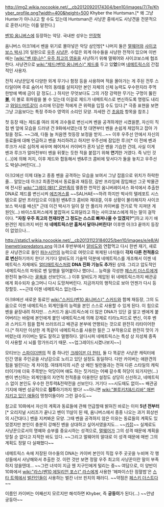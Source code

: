 http://img2.wikia.nocookie.net/__cb20120920174304/ben10/images/7/7e/Khyber_profile.png?width=400&height=500 
Khyber the Huntsman.[* 왜 그냥 Hunter가 아니냐고 할 수도 있는데 Huntsman은 사냥꾼 중에서도 사냥견을 전문적으로 훈련시키는 이를 말한다.]

[[벤10 옴니버스]]에 등장하는 악당. 국내판 성우는 [[안장혁]]

옴니버스 아크1에서 벤을 위기로 몰아넣은 악당 삼인방[* 나머지 둘은 [[멀웨어]]와 [[사이코보스 박사]].]의 일원으로 [[우주]] [[사냥꾼]]. 수많은 외계 야수들을 사냥한 전적이 있으며 이번에는 [[[wiki:"벤 테니슨" 우주 최고의 영웅]]을 사냥하기 위해 멀웨어와 사이코보스에 협조한다. 사냥견으로 [[wiki:"제드(벤10 옴니버스)" 제드]]를 두고 있'''었'''으며 [[네메트릭스]]의 간접적인 사용자.

전직 사냥꾼답게 다양한 외계 무기나 함정 등을 사용하며 적을 몰아가는 게 주된 전투 스타일이며 주로 숨어서 적의 동태를 살피지만 본인 자체의 신체 능력도 우수한지라 주먹 한방에 벽에 금이 갈 정도(...) 
하지만 무엇보다도 그의 가장 강력한 무기는 구멍이 뚫린 '''[[볼]]''', 이 볼로 휘파람을 불 수 있는데 이걸로 제드가 네메트릭스로 변신하도록 명령도 내리고 [[와일드머트]]같이 소리에 민감한 적에게 큰 위력을 입힐 수도 있다.[* 극중 표현을 보면 그냥 고음보다는 특정 주파수 영역의 소리인 모양. 자세한 건 [[초음파]] 항목을 참조.]

첫 등장 때는 제드를 여러 외계 괴수들로 변신시켜 벤을 공격하게만 시켰을뿐, 자신이 직접 벤 앞에 모습을 드러낸 건 9화에서였는데 첫 대면부터 벤을 손쉽게 제압하고 잡아 가뒀을 정도. ~~그래, 다들 늘 처음엔 첫등장 보정을 받지...~~
이후 우주선 안에서 자신의 동료들에 대해 언급하고 벤을 처리하려고 하지만 우주선에 잠입한 루크[* 이 전에 벤과 루크가 서로 심하게 싸우며 헤어져서 카이버가 혼자 남은 벤을 기습한 건데, 사실 이게 벤과 루크가 얼마전부터 벤을 뒤쫓는 듯한 적을 붙잡기 위해 '''연기'''한 거였다. 즉 낚인 것(...)]에 의해 저지, 이후 제드와 합동해서 벤&루크 콤비에 맞서다가 둘을 놓치고 우주선도 박살나버린다(...) 

아크2에선 이제 대놓고 종종 벤을 공격하는 모습을 보여서 그냥 잡몹으로 위치가 하락한 줄... 알았는데 아크2 최종전에서 동료들과 재등장, 갈반 프라임에 잠입해선 그곳 박물관에 전시된 [[wiki:"그레이 매터" 갈반족]]의 멸종한 천적인 옴니버레이셔스 화석에서 추출한 DNA로 제드를 변신시켜 [[에즈머스]]를 ~~SALHAE~~하려 하지만 박사의 텔레포트 시스템으로 갈반 프라임으로 이동된 벤&루크 콤비와 재대결, 이후 상황이 불리해지자 사이코보스 박사를 배신[* 근데 이건 박사가 일이 잘 안 풀리자 카이버를 전기로 막 지져댄 게 원인(...) 바이스토퍼스에게 붙잡혀서 도와달라고 하는 사이코보스에게 하는 말이 걸작이다. '''"자칭 우주 최고의 천재라면 그 정도는 스스로 빠져나올 수 있겠지?"''']하고 자기 애완견인 제드까지 버린 채 '''네메트릭스만 훔쳐서 달아나버린다!''' 이후엔 아크3 끝까지 등장이 없었으나...

http://static1.wikia.nocookie.net/__cb20131123184025/ben10/images/e/e8/Allnemetrixpredators.png
아크4 후반부에서 [[알비도]]와 연합먹고 다시 한번 재기, 새로운 사냥견으로 들인 [[파눈시안]]의 능력으로 여럿으로 복제된 녀석들이 '''각자 다른 천적종으로 변신'''하기까지 한다! 거기다 알비도의 기술력 덕분에 네메트릭스를 개조해서 이젠 네메트릭스 자체에도 [[얼티매트릭스]]처럼 '''DNA 진화 기능도 추가'''된 상태.
그리고 압도적인 네메트릭스의 파워로 벤 일행을 밀어붙이나 했더니... 능력을 각성한 [[페스키 더스트]]에게 완전히 놀아나는 [[굴욕]]을 선보인다(...) 이후 알비도가 제압된 뒤 네메트릭스까지 배관공에게 회수되자 슬그머니 다시 도망쳐버린다. 지금까지의 행적으로 보아 언젠가 다시 등장할듯. ~~근데 이젠 네메트릭스 없는데~~

아크8에선 새로운 동료인 [[wiki:"스커드(벤10 옴니버스)" 스커드]]와 함께 재등장, 그의 도움으로 이젠 네메트릭스 외계인들의 능력을 본인 스스로 사용할 수 있게 된다. 이 힘으로 벤을 끝장내려 하지만... 스커드가 옴니트릭스에 더 많은 DNA가 있단 걸 알고 벤에게 붙어버리는 바람에 본인에게 붙인 네메트릭스에 의해 강제로 티라노피드로 변신, 이후 벤과 스커드가 힘을 합쳐 쓰러뜨리고 배관공 본부에 연행되는 것으로 완전히 리타이어한다.[* 하지만 이상한 게 똑같이 네메트릭스를 사용한 필은 그 부작용으로 완전히 맛이 가버렸는데 카이버는 말도 잘하고 멀쩡하다. 알다시피 네메트릭스는 특성 상 지성체 종족이 사용할 시 뇌를 망가뜨리기 때문. ~~업그레이드시켰나보지~~]

모티브는 [[스파이더맨]]의 적 중 하나인 [[크레이븐 더 헌터]], 둘 다 똑같은 사냥꾼 캐릭터에 인간 영웅 주인공을 사냥감으로 노리고 있단 설정도 동일하다. 다만 카이버는 애완견의 힘을 빌린다는 게 차이점.
여태까지의 시즌 상 메인 빌런들과는 전혀 다른 스타일의 캐릭터이기에 더욱 주목받는 악당이며 얘도 하는 짓거리는 어째 갈수록 허당이 되가지만(...) 벤이 변신하는 외계인들의 자연적 천적종을 이용한단 설정도 상당히 신선하고, 네메트릭스 없이 본인도 우수한 전투력&전략전을 선보인다. 거기다 ~~시도때도 없이~~ 배관공 기지에 매번 성공적으로 '''침투'''하기까지 했다! ~~아니면 [[wiki:"블루키치&드리바" 매번 지키고 있던 애들]]이 멍청이들이라 그런 걸수도~~

참고로 10화에서 자신의 계획과 동료들에 관해 언급할때 밝혀진 바로는 이미 '''5년 전부터'''[* 오리지널 시리즈가 끝나고 벤이 11살이 된 때, 옴니버스에서 종종 나오는 과거 회상씬의 시간대다.] 벤을 지켜봐온 모양. 그때 벤을 공격하지 않은 이유는 동료들의 계획도 있었겠지만 본인이 충분히 강해진 벤을 상대하고 싶어서였을지도... ~~[[키잡]]~~ 
실제로도 사냥꾼으로서의 명예와 승부를 중요시하는 성격으로, [[멀웨어]]가 그의 성격 때문에 계획을 망칠 순 없다고 지적한 바도 있다. ~~그리고 멀웨어의 말대로 이 성격 때문에 매번 그의 계획도 정말 다 실패했다~~

네메트릭스 속에 저장된 야수들의 DNA는 카이버 본인이 직접 우주 곳곳을 누비며 각 행성들에서 사냥해와서 추출한 것. 이런 것만 보면 정말 우주 최고의 사냥꾼이란 말이 부족하지 않을텐데... ~~그런 녀석이 지금 웬 지구인에게 털리는 중~~
여담으로, 이 양반이 10화에서 [[wiki:"라스(벤10 에일리언 포스)" 라스]]에게 사용한 '헤파이스탄 점혈법'은 [[스타 트렉]]에서 [[벌칸]]인들이 사용하는 벌칸 너브 핀치의 패러디.
~~약점은 [[페스키 더스트]]다~~

이름인 카이버는 어째선지 모르지만 해석하면 Khyber, 즉 '''궁둥이'''가 된다(...) ~~안녕 궁둥아~~
